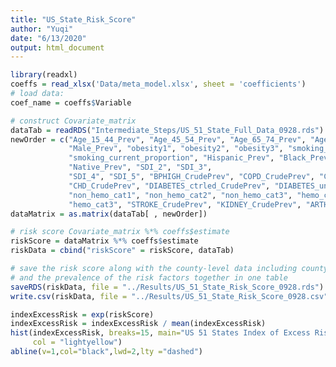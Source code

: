 ```yaml
---
title: "US_State_Risk_Score"
author: "Yuqi"
date: "6/13/2020"
output: html_document
---
```


```R
library(readxl)
coeffs = read_xlsx('Data/meta_model.xlsx', sheet = 'coefficients')
# load data:
coef_name = coeffs$Variable

```

```R
# construct Covariate_matrix
dataTab = readRDS("Intermediate_Steps/US_51_State_Full_Data_0928.rds")
newOrder = c("Age_15_44_Prev", "Age_45_54_Prev", "Age_65_74_Prev", "Age_75_84_Prev", "Age_85_Prev", 
             "Male_Prev", "obesity1", "obesity2", "obesity3", "smoking_ex_proportion", 
             "smoking_current_proportion", "Hispanic_Prev", "Black_Prev", "Asian_Prev", 
             "Native_Prev", "SDI_2", "SDI_3", 
             "SDI_4", "SDI_5", "BPHIGH_CrudePrev", "COPD_CrudePrev", "CASTHMA_CrudePrev", 
             "CHD_CrudePrev", "DIABETES_ctrled_CrudePrev", "DIABETES_unctrled_CrudePrev", 
             "non_hemo_cat1", "non_hemo_cat2", "non_hemo_cat3", "hemo_cat1", "hemo_cat2", 
             "hemo_cat3", "STROKE_CrudePrev", "KIDNEY_CrudePrev", "ARTHRITIS_CrudePrev")
dataMatrix = as.matrix(dataTab[ , newOrder])
```

```R
# risk score Covariate_matrix %*% coeffs$estimate
riskScore = dataMatrix %*% coeffs$estimate
riskData = cbind("riskScore" = riskScore, dataTab)
```

```R
# save the risk score along with the county-level data including county code, name, etc. 
# and the prevalence of the risk factors together in one table
saveRDS(riskData, file = "../Results/US_51_State_Risk_Score_0928.rds")
write.csv(riskData, file = "../Results/US_51_State_Risk_Score_0928.csv")
```

```R
indexExcessRisk = exp(riskScore)
indexExcessRisk = indexExcessRisk / mean(indexExcessRisk)
hist(indexExcessRisk, breaks=15, main="US 51 States Index of Excess Risk", xlab = "States", ylab = "Risk Scores", 
     col = "lightyellow")
abline(v=1,col="black",lwd=2,lty ="dashed")
```

